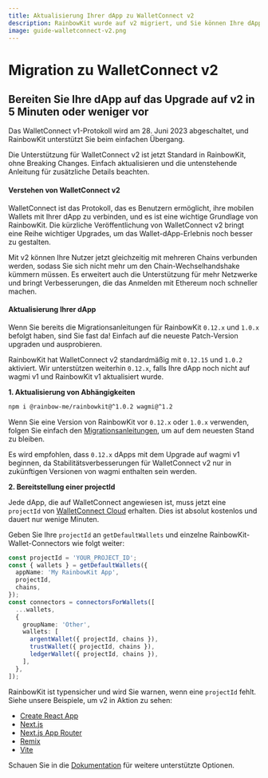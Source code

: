```yaml
---
title: Aktualisierung Ihrer dApp zu WalletConnect v2
description: RainbowKit wurde auf v2 migriert, und Sie können Ihre dApp in 5 Minuten oder weniger vorbereiten
image: guide-walletconnect-v2.png
---
```


# Migration zu WalletConnect v2

## Bereiten Sie Ihre dApp auf das Upgrade auf v2 in 5 Minuten oder weniger vor

Das WalletConnect v1-Protokoll wird am 28. Juni 2023 abgeschaltet, und RainbowKit unterstützt Sie beim einfachen Übergang.

Die Unterstützung für WalletConnect v2 ist jetzt Standard in RainbowKit, ohne Breaking Changes. Einfach aktualisieren und die untenstehende Anleitung für zusätzliche Details beachten.

#### Verstehen von WalletConnect v2

WalletConnect ist das Protokoll, das es Benutzern ermöglicht, ihre mobilen Wallets mit Ihrer dApp zu verbinden, und es ist eine wichtige Grundlage von RainbowKit. Die kürzliche Veröffentlichung von WalletConnect v2 bringt eine Reihe wichtiger Upgrades, um das Wallet-dApp-Erlebnis noch besser zu gestalten.

Mit v2 können Ihre Nutzer jetzt gleichzeitig mit mehreren Chains verbunden werden, sodass Sie sich nicht mehr um den Chain-Wechselhandshake kümmern müssen. Es erweitert auch die Unterstützung für mehr Netzwerke und bringt Verbesserungen, die das Anmelden mit Ethereum noch schneller machen.

#### Aktualisierung Ihrer dApp

Wenn Sie bereits die Migrationsanleitungen für RainbowKit `0.12.x` und `1.0.x` befolgt haben, sind Sie fast da! Einfach auf die neueste Patch-Version upgraden und ausprobieren.

RainbowKit hat WalletConnect v2 standardmäßig mit `0.12.15` und `1.0.2` aktiviert. Wir unterstützen weiterhin `0.12.x`, falls Ihre dApp noch nicht auf wagmi v1 und RainbowKit v1 aktualisiert wurde.

**1. Aktualisierung von Abhängigkeiten**

```bash
npm i @rainbow-me/rainbowkit@^1.0.2 wagmi@^1.2
```

Wenn Sie eine Version von RainbowKit vor `0.12.x` oder `1.0.x` verwenden, folgen Sie einfach den [Migrationsanleitungen](/docs/migration-guide), um auf dem neuesten Stand zu bleiben.

Es wird empfohlen, dass `0.12.x` dApps mit dem Upgrade auf wagmi v1 beginnen, da Stabilitätsverbesserungen für WalletConnect v2 nur in zukünftigen Versionen von wagmi enthalten sein werden.

**2. Bereitstellung einer projectId**

Jede dApp, die auf WalletConnect angewiesen ist, muss jetzt eine `projectId` von [WalletConnect Cloud](https://cloud.walletconnect.com/) erhalten. Dies ist absolut kostenlos und dauert nur wenige Minuten.

Geben Sie Ihre `projectId` an `getDefaultWallets` und einzelne RainbowKit-Wallet-Connectors wie folgt weiter:

```ts
const projectId = 'YOUR_PROJECT_ID';
const { wallets } = getDefaultWallets({
  appName: 'My RainbowKit App',
  projectId,
  chains,
});
const connectors = connectorsForWallets([
  ...wallets,
  {
    groupName: 'Other',
    wallets: [
      argentWallet({ projectId, chains }),
      trustWallet({ projectId, chains }),
      ledgerWallet({ projectId, chains }),
    ],
  },
]);
```

RainbowKit ist typensicher und wird Sie warnen, wenn eine `projectId` fehlt. Siehe unsere Beispiele, um v2 in Aktion zu sehen:

- [Create React App](https://codesandbox.io/p/sandbox/github/rainbow-me/rainbowkit/tree/main/examples/with-create-react-app)
- [Next.js](https://codesandbox.io/p/sandbox/github/rainbow-me/rainbowkit/tree/main/examples/with-next)
- [Next.js App Router](https://codesandbox.io/p/sandbox/github/rainbow-me/rainbowkit/tree/main/examples/with-next-app)
- [Remix](https://codesandbox.io/p/sandbox/github/rainbow-me/rainbowkit/tree/main/examples/with-remix)
- [Vite](https://codesandbox.io/p/sandbox/github/rainbow-me/rainbowkit/tree/main/examples/with-vite)

Schauen Sie in die [Dokumentation](https://www.rainbowkit.com/docs/custom-wallet-list#walletconnect) für weitere unterstützte Optionen.
